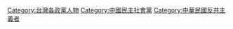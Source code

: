 [[Category:台灣各政黨人物|Category:台灣各政黨人物]]
[[Category:中國民主社會黨|Category:中國民主社會黨]]
[[Category:中華民國反共主義者|Category:中華民國反共主義者]]